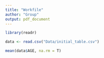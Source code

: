 ```yaml
---
title: "Workfile"
author: "Group"
output: pdf_document
---
```


```r
library(readr)
```


```r
data <- read.csv("Data/initial_table.csv")

mean(data$AGE, na.rm = T)
```


